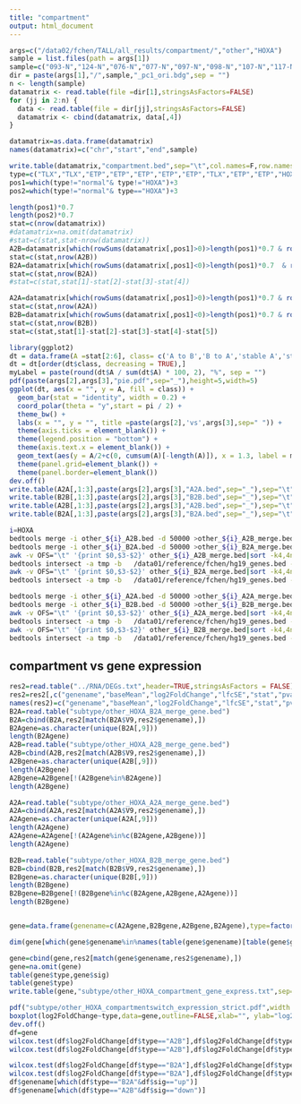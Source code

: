 ---
title: "compartment"
output: html_document
---
```{r}
args=c("/data02/fchen/TALL/all_results/compartment/","other","HOXA")
sample = list.files(path = args[1])
sample=c("093-N","124-N","076-N","077-N","097-N","098-N","107-N","117-N","108-N","115-N","102-N","103-N","MXYL-N","116-N","118-N","121-N","122-N","123-N","WYL","YL","ZHC","ZK2")
dir = paste(args[1],"/",sample,"_pc1_ori.bdg",sep = "")
n <- length(sample)
datamatrix <- read.table(file =dir[1],stringsAsFactors=FALSE)
for (jj in 2:n) {
  data <- read.table(file = dir[jj],stringsAsFactors=FALSE)
  datamatrix <- cbind(datamatrix, data[,4])
}

datamatrix=as.data.frame(datamatrix)
names(datamatrix)=c("chr","start","end",sample)

write.table(datamatrix,"compartment.bed",sep="\t",col.names=F,row.names=F,quote=F)
type=c("TLX","TLX","ETP","ETP","ETP","ETP","ETP","TLX","ETP","ETP","HOXA","HOXA","TAL","TAL","TAL","TAL","HOXA","HOXA","normal","normal","normal","normal")
pos1=which(type!="normal"& type!="HOXA")+3
pos2=which(type!="normal"& type=="HOXA")+3

length(pos1)*0.7
length(pos2)*0.7
stat=c(nrow(datamatrix))
#datamatrix=na.omit(datamatrix)
#stat=c(stat,stat-nrow(datamatrix))
A2B=datamatrix[which(rowSums(datamatrix[,pos1]>0)>length(pos1)*0.7 & rowSums(datamatrix[,pos2]<0)>length(pos2)*0.7 ),]
stat=c(stat,nrow(A2B))
B2A=datamatrix[which(rowSums(datamatrix[,pos1]<0)>length(pos1)*0.7  & rowSums(datamatrix[,pos2]>0)>length(pos2)*0.7 ),]
stat=c(stat,nrow(B2A))
#stat=c(stat,stat[1]-stat[2]-stat[3]-stat[4])

A2A=datamatrix[which(rowSums(datamatrix[,pos1]>0)>length(pos1)*0.7 & rowSums(datamatrix[,pos2]>0)>length(pos2)*0.7),]
stat=c(stat,nrow(A2A))
B2B=datamatrix[which(rowSums(datamatrix[,pos1]<0)>length(pos1)*0.7 & rowSums(datamatrix[,pos2]<0)>length(pos2)*0.7),]
stat=c(stat,nrow(B2B))
stat=c(stat,stat[1]-stat[2]-stat[3]-stat[4]-stat[5])

library(ggplot2)
dt = data.frame(A =stat[2:6], class= c('A to B','B to A','stable A','stable B','other'))
dt = dt[order(dt$class, decreasing = TRUE),]
myLabel = paste(round(dt$A / sum(dt$A) * 100, 2), "%", sep = "")
pdf(paste(args[2],args[3],"pie.pdf",sep="_"),height=5,width=5)
ggplot(dt, aes(x = "", y = A, fill = class)) +
  geom_bar(stat = "identity", width = 0.2) +
  coord_polar(theta = "y",start = pi / 2) +
  theme_bw() +
  labs(x = "", y = "", title =paste(args[2],'vs',args[3],sep=" ")) +
  theme(axis.ticks = element_blank()) +
  theme(legend.position = "bottom") +
  theme(axis.text.x = element_blank()) +
  geom_text(aes(y = A/2+c(0, cumsum(A)[-length(A)]), x = 1.3, label = myLabel), size = 4) +
  theme(panel.grid=element_blank()) +    
  theme(panel.border=element_blank())   
dev.off()
write.table(A2A[,1:3],paste(args[2],args[3],"A2A.bed",sep="_"),sep="\t",col.names=F,row.names=F,quote=F)
write.table(B2B[,1:3],paste(args[2],args[3],"B2B.bed",sep="_"),sep="\t",col.names=F,row.names=F,quote=F)
write.table(A2B[,1:3],paste(args[2],args[3],"A2B.bed",sep="_"),sep="\t",col.names=F,row.names=F,quote=F)
write.table(B2A[,1:3],paste(args[2],args[3],"B2A.bed",sep="_"),sep="\t",col.names=F,row.names=F,quote=F)
```

```{bash}
i=HOXA
bedtools merge -i other_${i}_A2B.bed -d 50000 >other_${i}_A2B_merge.bed
bedtools merge -i other_${i}_B2A.bed -d 50000 >other_${i}_B2A_merge.bed
awk -v OFS="\t" '{print $0,$3-$2}' other_${i}_A2B_merge.bed|sort -k4,4nr > tmp
bedtools intersect -a tmp -b   /data01/reference/fchen/hg19_genes.bed -wao |sort -k4,4nr  -k1,1 -k2,2n -k3,3n -k9,9 -u >other_${i}_A2B_merge_gene.bed
awk -v OFS="\t" '{print $0,$3-$2}' other_${i}_B2A_merge.bed|sort -k4,4nr > tmp
bedtools intersect -a tmp -b   /data01/reference/fchen/hg19_genes.bed -wao |sort -k4,4nr  -k1,1 -k2,2n -k3,3n -k9,9 -u >other_${i}_B2A_merge_gene.bed

bedtools merge -i other_${i}_A2A.bed -d 50000 >other_${i}_A2A_merge.bed
bedtools merge -i other_${i}_B2B.bed -d 50000 >other_${i}_B2B_merge.bed
awk -v OFS="\t" '{print $0,$3-$2}' other_${i}_A2A_merge.bed|sort -k4,4nr > tmp
bedtools intersect -a tmp -b   /data01/reference/fchen/hg19_genes.bed -wao |sort -k4,4nr  -k1,1 -k2,2n -k3,3n -k9,9 -u >other_${i}_A2A_merge_gene.bed
awk -v OFS="\t" '{print $0,$3-$2}' other_${i}_B2B_merge.bed|sort -k4,4nr > tmp
bedtools intersect -a tmp -b   /data01/reference/fchen/hg19_genes.bed -wao |sort -k4,4nr  -k1,1 -k2,2n -k3,3n -k9,9 -u >other_${i}_B2B_merge_gene.bed
```


## compartment vs gene expression
```{r}
res2=read.table("../RNA/DEGs.txt",header=TRUE,stringsAsFactors = FALSE)
res2=res2[,c("genename","baseMean","log2FoldChange","lfcSE","stat","pvalue","padj","sig")]
names(res2)=c("genename","baseMean","log2FoldChange","lfcSE","stat","pvalue","padj","sig")
B2A=read.table("subtype/other_HOXA_B2A_merge_gene.bed")
B2A=cbind(B2A,res2[match(B2A$V9,res2$genename),])
B2Agene=as.character(unique(B2A[,9]))
length(B2Agene)
A2B=read.table("subtype/other_HOXA_A2B_merge_gene.bed")
A2B=cbind(A2B,res2[match(A2B$V9,res2$genename),])
A2Bgene=as.character(unique(A2B[,9]))
length(A2Bgene)
A2Bgene=A2Bgene[!(A2Bgene%in%B2Agene)]
length(A2Bgene)

A2A=read.table("subtype/other_HOXA_A2A_merge_gene.bed")
A2A=cbind(A2A,res2[match(A2A$V9,res2$genename),])
A2Agene=as.character(unique(A2A[,9]))
length(A2Agene)
A2Agene=A2Agene[!(A2Agene%in%c(B2Agene,A2Bgene))]
length(A2Agene)

B2B=read.table("subtype/other_HOXA_B2B_merge_gene.bed")
B2B=cbind(B2B,res2[match(B2B$V9,res2$genename),])
B2Bgene=as.character(unique(B2B[,9]))
length(B2Bgene)
B2Bgene=B2Bgene[!(B2Bgene%in%c(B2Agene,A2Bgene,A2Agene))]
length(B2Bgene)


gene=data.frame(genename=c(A2Agene,B2Bgene,A2Bgene,B2Agene),type=factor(c(rep("A2A",length(A2Agene)),rep("B2B",length(B2Bgene)),rep("A2B",length(A2Bgene)),rep("B2A",length(B2Agene))),levels=c("A2A","B2B","A2B","B2A")))

dim(gene[which(gene$genename%in%names(table(gene$genename)[table(gene$genename)>1])),])

gene=cbind(gene,res2[match(gene$genename,res2$genename),])
gene=na.omit(gene)
table(gene$type,gene$sig)
table(gene$type)
write.table(gene,"subtype/other_HOXA_compartment_gene_express.txt",sep="\t",col.names = TRUE,row.names=FALSE,quote=F)

pdf("subtype/other_HOXA_compartmentswitch_expression_strict.pdf",width =2.8,height =3.4)
boxplot(log2FoldChange~type,data=gene,outline=FALSE,xlab="", ylab="log2[fold change]",col=c("#999999","#999999", "#5665A9","#CB2429"), font=2)
dev.off()
df=gene
wilcox.test(df$log2FoldChange[df$type=="A2B"],df$log2FoldChange[df$type=="A2A"],alternative = "less")$p.value
wilcox.test(df$log2FoldChange[df$type=="A2B"],df$log2FoldChange[df$type=="B2B"],alternative = "less")$p.value

wilcox.test(df$log2FoldChange[df$type=="B2A"],df$log2FoldChange[df$type=="A2A"],alternative = "greater")$p.value
wilcox.test(df$log2FoldChange[df$type=="B2A"],df$log2FoldChange[df$type=="B2B"],alternative = "greater")$p.value
df$genename[which(df$type=="B2A"&df$sig=="up")]
df$genename[which(df$type=="A2B"&df$sig=="down")]
```